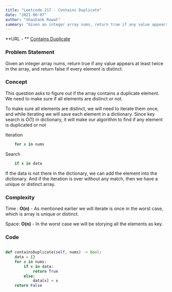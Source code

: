 ```yaml
---
title: "Leetcode 217 - Contains Duplicate"
date: "2021-06-07"
author: "Shashank Rawat"
summary: "Given an integer array nums, return true if any value appears at least twice in the array, and return false if every element is distinct."
---
```


**URL - ** [Contains Duplicate](//leetcode.com/problems/contains-duplicate/)

### Problem Statement

Given an integer array nums, return true if any value appears at least twice in the array, and return false if every element is distinct.

### Concept

This question asks to figure out if the array contains a duplicate element. We need to make sure if all elements are distinct or not.

To make sure all elements are distinct, we will need to iterate them once, and while iterating we will save each element in a dictionary. Since key search is O(1) in dictionary, it will make our algorithm to find if any element is duplicated or not

Iteration

```python
    for x in nums
```

Search

```python
    if x in data
```

If the data is not there in the dictionary, we can add the element into the dictionary. And if the iteration is over without any match, then we have a unique or distinct array.

### Complexity

Time : **O(n)** - As mentioned earlier we will iterate is once in the worst case, which is array is unique or distinct.

Space: **O(n)** - In the worst case we will be storying all the elements as key.

### Code

```python

def containsDuplicate(self, nums) -> bool:
    data = {}
    for x in nums:
        if x in data:
            return True
        else:
            data[x] = x
    return False

```
